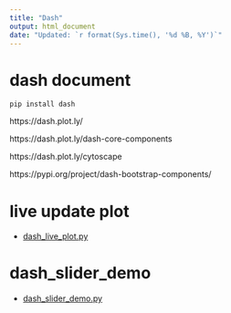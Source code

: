 ---
title: "Dash"
output: html_document
date: "Updated: `r format(Sys.time(), '%d %B, %Y')`"
---

# dash document


```
pip install dash
```

https://dash.plot.ly/ 


https://dash.plot.ly/dash-core-components

https://dash.plot.ly/cytoscape



https://pypi.org/project/dash-bootstrap-components/


# live update plot

 * <a href="python_code/dash_live_plot.py">dash_live_plot.py</a>

# dash_slider_demo

 * <a href="python_code/dash_slider_demo.py">dash_slider_demo.py</a>